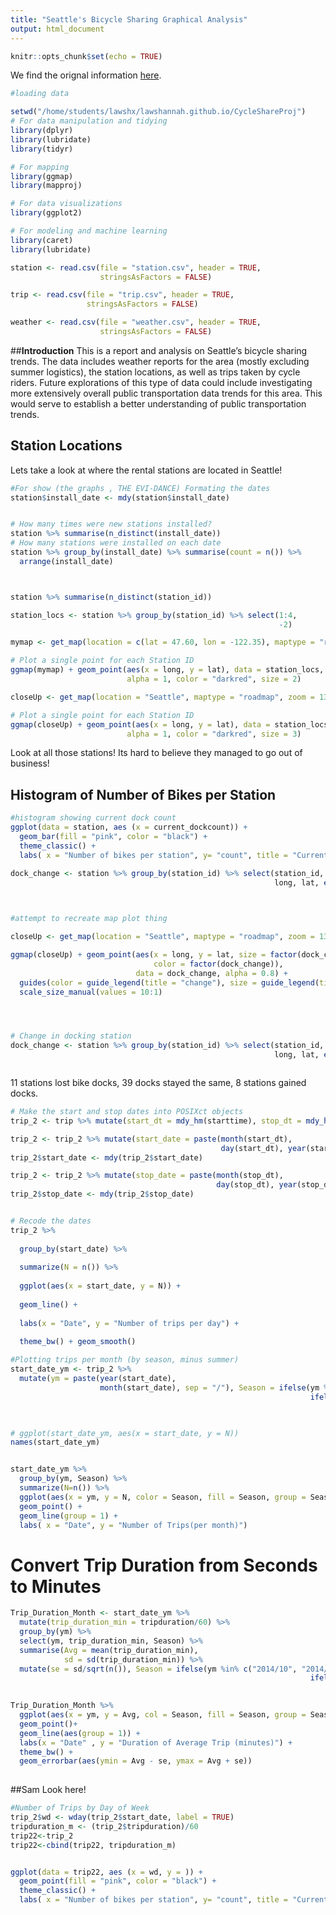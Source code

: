 ```yaml
---
title: "Seattle's Bicycle Sharing Graphical Analysis"
output: html_document
---
```

```r
knitr::opts_chunk$set(echo = TRUE)
```



We find the orignal information [here](https://proquestionasker.github.io/projects/2016/11/10/bicyclesseattle/).



```r
#loading data

setwd("/home/students/lawshx/lawshannah.github.io/CycleShareProj")
# For data manipulation and tidying
library(dplyr)
library(lubridate)
library(tidyr)

# For mapping
library(ggmap)
library(mapproj)

# For data visualizations
library(ggplot2)

# For modeling and machine learning
library(caret)
library(lubridate)

station <- read.csv(file = "station.csv", header = TRUE, 
                    stringsAsFactors = FALSE)

trip <- read.csv(file = "trip.csv", header = TRUE, 
                 stringsAsFactors = FALSE)

weather <- read.csv(file = "weather.csv", header = TRUE, 
                    stringsAsFactors = FALSE)
```
##**Introduction** This is a report and analysis on Seattle's bicycle sharing trends. The data includes weather reports for the area (mostly excluding summer logistics), the station locations, as well as trips taken by cycle riders. Future explorations of this type of data could include investigating more extensively overall public transportation data trends for this area. This would serve to establish a better understanding of public transportation trends.

## **Station Locations**
Lets take a look at where the rental stations are located in Seattle!
```r
#For show (the graphs , THE EVI-DANCE) Formating the dates
station$install_date <- mdy(station$install_date)


# How many times were new stations installed?
station %>% summarise(n_distinct(install_date))
# How many stations were installed on each date
station %>% group_by(install_date) %>% summarise(count = n()) %>% 
  arrange(install_date)



station %>% summarise(n_distinct(station_id))

station_locs <- station %>% group_by(station_id) %>% select(1:4, 
                                                            -2)

mymap <- get_map(location = c(lat = 47.60, lon = -122.35), maptype = "roadmap", zoom = 12)

# Plot a single point for each Station ID
ggmap(mymap) + geom_point(aes(x = long, y = lat), data = station_locs, 
                          alpha = 1, color = "darkred", size = 2)
```


```r
closeUp <- get_map(location = "Seattle", maptype = "roadmap", zoom = 13)

# Plot a single point for each Station ID
ggmap(closeUp) + geom_point(aes(x = long, y = lat), data = station_locs, 
                          alpha = 1, color = "darkred", size = 3)
```


Look at all those stations! Its hard to believe they managed to go out of business!


## Histogram of Number of Bikes per Station

```r
#histogram showing current dock count
ggplot(data = station, aes (x = current_dockcount)) +
  geom_bar(fill = "pink", color = "black") +
  theme_classic() +
  labs( x = "Number of bikes per station", y= "count", title = "Current Dock Count")
```






```r
dock_change <- station %>% group_by(station_id) %>% select(station_id, 
                                                           long, lat, ends_with("dockcount")) %>% mutate(dock_change = current_dockcount - 
                                                                                                           install_dockcount)


#attempt to recreate map plot thing

closeUp <- get_map(location = "Seattle", maptype = "roadmap", zoom = 13)

ggmap(closeUp) + geom_point(aes(x = long, y = lat, size = factor(dock_change), 
                                color = factor(dock_change)), 
                            data = dock_change, alpha = 0.8) + 
  guides(color = guide_legend(title = "change"), size = guide_legend(title = "change")) + 
  scale_size_manual(values = 10:1)




# Change in docking station 
dock_change <- station %>% group_by(station_id) %>% select(station_id, 
                                                           long, lat, ends_with("dockcount")) %>% mutate(dock_change = current_dockcount -     install_dockcount)


```


```r

```


11 stations lost bike docks, 39 docks stayed the same, 8 stations gained docks.


```r
# Make the start and stop dates into POSIXct objects
trip_2 <- trip %>% mutate(start_dt = mdy_hm(starttime), stop_dt = mdy_hm(stoptime))

trip_2 <- trip_2 %>% mutate(start_date = paste(month(start_dt), 
                                               day(start_dt), year(start_dt), sep = "/"))
trip_2$start_date <- mdy(trip_2$start_date)

trip_2 <- trip_2 %>% mutate(stop_date = paste(month(stop_dt), 
                                              day(stop_dt), year(stop_dt), sep = "/"))
trip_2$stop_date <- mdy(trip_2$stop_date)


# Recode the dates
trip_2 %>% 
  
  group_by(start_date) %>%
  
  summarize(N = n()) %>%
  
  ggplot(aes(x = start_date, y = N)) + 
  
  geom_line() + 
  
  labs(x = "Date", y = "Number of trips per day") + 
  
  theme_bw() + geom_smooth()


```


```r
#Plotting trips per month (by season, minus summer)
start_date_ym <- trip_2 %>% 
  mutate(ym = paste(year(start_date), 
                    month(start_date), sep = "/"), Season = ifelse(ym %in% c("2014/10", "2014/11"), "Fall",
                                                                   ifelse(ym %in% c("2014/12", "2015/1", "2015/2"), "Winter",
                                                                          ifelse(ym %in% c("2015/3", "2015/4", "2015/5"), "Spring", "Summer"))))


# ggplot(start_date_ym, aes(x = start_date, y = N))
names(start_date_ym)


start_date_ym %>%
  group_by(ym, Season) %>%
  summarize(N=n()) %>%
  ggplot(aes(x = ym, y = N, color = Season, fill = Season, group = Season)) + 
  geom_point() +
  geom_line(group = 1) + 
  labs( x = "Date", y = "Number of Trips(per month)")
```



# Convert Trip Duration from Seconds to Minutes
```r
Trip_Duration_Month <- start_date_ym %>% 
  mutate(trip_duration_min = tripduration/60) %>% 
  group_by(ym) %>% 
  select(ym, trip_duration_min, Season) %>% 
  summarise(Avg = mean(trip_duration_min), 
            sd = sd(trip_duration_min)) %>% 
  mutate(se = sd/sqrt(n()), Season = ifelse(ym %in% c("2014/10", "2014/11"), "Fall",
                                                                   ifelse(ym %in% c("2014/12", "2015/1", "2015/2"), "Winter",
                                                                          ifelse(ym %in% c("2015/3", "2015/4", "2015/5"), "Spring", "Summer"))))

Trip_Duration_Month %>%
  ggplot(aes(x = ym, y = Avg, col = Season, fill = Season, group = Season)) + 
  geom_point()+
  geom_line(aes(group = 1)) + 
  labs(x = "Date" , y = "Duration of Average Trip (minutes)") + 
  theme_bw() + 
  geom_errorbar(aes(ymin = Avg - se, ymax = Avg + se))
  
```

##Sam Look here!
```r
#Number of Trips by Day of Week
trip_2$wd <- wday(trip_2$start_date, label = TRUE)
tripduration_m <- (trip_2$tripduration)/60
trip22<-trip_2
trip22<-cbind(trip22, tripduration_m)


ggplot(data = trip22, aes (x = wd, y = )) +
  geom_point(fill = "pink", color = "black") +
  theme_classic() +
  labs( x = "Number of bikes per station", y= "count", title = "Current Dock Count")

```
